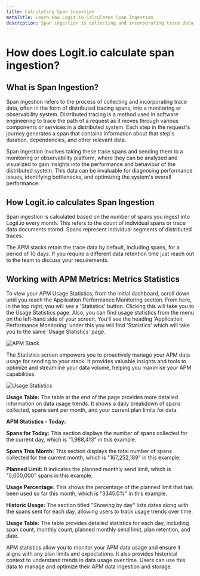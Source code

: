 ```yaml
---
title: Calculating Span Ingestion
metaTitle: Learn How Logit.io Calculates Span Ingestion
description: Span ingestion is collecting and incorporating trace data, into a monitoring or observability system. Learn how Logit.io calculates tracing & span ingestion
---
```


# How does Logit.io calculate span ingestion?

## What is Span Ingestion?

Span ingestion refers to the process of collecting and incorporating trace 
data, often in the form of distributed tracing spans, into a monitoring or 
observability system. Distributed tracing is a method used in software 
engineering to trace the path of a request as it moves through various 
components or services in a distributed system. Each step in the request's 
journey generates a span that contains information about that step's 
duration, dependencies, and other relevant data.

Span ingestion involves taking these trace spans and sending them 
to a monitoring or observability platform, where they can be analyzed 
and visualized to gain insights into the performance and behaviour of 
the distributed system. This data can be invaluable for diagnosing 
performance issues, identifying bottlenecks, and optimizing 
the system's overall performance.

## How Logit.io calculates Span Ingestion

Span ingestion is calculated based on the number of spans you ingest into 
Logit.io every month. This refers to the count of individual spans or 
trace data documents stored. Spans represent individual segments of distributed traces.

The APM stacks retain the trace data by default, including spans, for 
a period of 10 days. If you require a different data retention time 
just reach out to the team to discuss your requirements.

## Working with APM Metrics: Metrics Statistics

To view your APM Usage Statistics, from the initial dashboard, scroll 
down until you reach the Application Performance Monitoring section. 
From here, in the top right, you will see a 'Statistics' button. Clicking 
this will take you to the Usage Statistics page. Also, you can find usage 
statistics from the menu on the left-hand side of your screen. You'll see 
the heading 'Application Performance Monitoring' under this you will find 
'Statistics' which will take you to the same 'Usage Statistics' page.

![APM Stack](@/images/help/apm/overview/apm-stack.png)

The Statistics screen empowers you to proactively manage your APM data usage for sending to your stack. It provides valuable insights and tools to optimize and streamline your data volume, helping you maximise your APM capabilities.

![Usage Statistics](@/images/help/apm/apm-usage-statistics.png)

**Usage Table:** The table at the end of the page provides more detailed information on data usage trends. It shows a daily breakdown of spans collected, spans sent per month, and your current plan limits for data.

**APM Statistics - Today:**

**Spans for Today:** This section displays the number of spans collected for the current day, which is "1,988,413" in this example.

**Spans This Month:** This section displays the total number of spans collected for the current month, which is "167,252,189" in this example.

**Planned Limit:** It indicates the planned monthly send limit, which is "5,000,000" spans in this example.

**Usage Percentage:** This shows the percentage of the planned limit that has been used so far this month, which is "3345.0%" in this example.

**Historic Usage:** The section titled "Showing by day" lists dates along with the spans sent for each day, allowing users to track usage trends over time.

**Usage Table:** The table provides detailed statistics for each day, including span count, monthly count, planned monthly send limit, plan retention, and date.

APM statistics allow you to monitor your APM data usage and ensure it 
aligns with any plan limits and expectations. It also provides historical 
context to understand trends in data usage over time. Users can use this 
data to manage and optimize their APM data ingestion and storage.